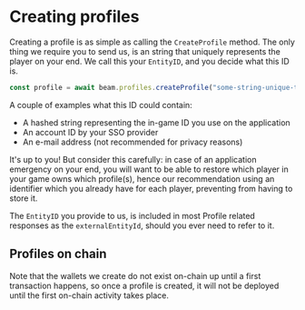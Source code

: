 # Creating profiles

Creating a profile is as simple as calling the `CreateProfile` method. The only thing we require you to send us, is an string that uniquely represents the player on your end. We call this your `EntityID`, and you decide what this ID is.

```typescript
const profile = await beam.profiles.createProfile("some-string-unique-to-you");
```

A couple of examples what this ID could contain:

- A hashed string representing the in-game ID you use on the application
- An account ID by your SSO provider
- An e-mail address (not recommended for privacy reasons)

It's up to you! But consider this carefully: in case of an application emergency on your end, you will want to be able to restore which player in your game owns which profile(s), hence our recommendation using an identifier which you already have for each player, preventing from having to store it.

The `EntityID` you provide to us, is included in most Profile related responses as the `externalEntityId`, should you ever need to refer to it.

## Profiles on chain

Note that the wallets we create do not exist on-chain up until a first transaction happens, so once a profile is created, it will not be deployed until the first on-chain activity takes place.
